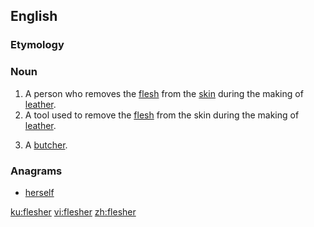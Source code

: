 ==English==

===Etymology===
{{suffix|en|flesh|er}}

===Noun===
{{en-noun}}

# A person who removes the [[flesh]] from the [[skin]] during the making of [[leather]].
# A tool used to remove the [[flesh]] from the skin during the making of [[leather]].
# {{lb|en|Scotland}} A [[butcher]].

===Anagrams===
* [[herself#English|herself]]

[[ku:flesher]]
[[vi:flesher]]
[[zh:flesher]]